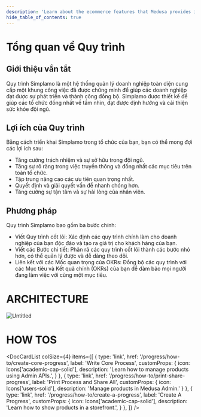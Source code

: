 ```yaml
---
description: 'Learn about the ecommerce features that Medusa provides including order management, product management, multi region and currency support, and more.'
hide_table_of_contents: true
---
```



# **Tổng quan về Quy trình**

## **Giới thiệu vắn tắt**

Quy trình Simplamo là một hệ thống quản lý doanh nghiệp toàn diện cung cấp một khung công việc đã được chứng minh để giúp các doanh nghiệp đạt được sự phát triển và thành công đồng bộ. Simplamo được thiết kế để giúp các tổ chức đồng nhất về tầm nhìn, đạt được định hướng và cải thiện sức khỏe đội ngũ.

## **Lợi ích của Quy trình**

Bằng cách triển khai Simplamo trong tổ chức của bạn, bạn có thể mong đợi các lợi ích sau:

- Tăng cường trách nhiệm và sự sở hữu trong đội ngũ.
- Tăng sự rõ ràng trong việc truyền thông và đồng nhất các mục tiêu trên toàn tổ chức.
- Tập trung nâng cao các ưu tiên quan trọng nhất.
- Quyết định và giải quyết vấn đề nhanh chóng hơn.
- Tăng cường sự tận tâm và sự hài lòng của nhân viên.

## **Phương pháp**

Quy trình Simplamo bao gồm ba bước chính:

- Viết Quy trình cốt lõi: Xác định các quy trình chính làm cho doanh nghiệp của bạn độc đáo và tạo ra giá trị cho khách hàng của bạn.
- Viết các Bước chi tiết: Phân rã các quy trình cốt lõi thành các bước nhỏ hơn, có thể quản lý được và dễ dàng theo dõi.
- Liên kết với các Mốc quan trọng của OKRs: Đồng bộ các quy trình với các Mục tiêu và Kết quả chính (OKRs) của bạn để đảm bảo mọi người đang làm việc với cùng một mục tiêu.

# **ARCHITECTURE**

![Untitled](https://simplamo.s3.ap-southeast-1.amazonaws.com/demo/007ec2ee-dd41-44e1-8b72-e926e203930f.png)

# **HOW TOS**

<DocCardList colSize={4} items={[
  {
    type: 'link',
    href: '/progress/how-to/create-core-progress',
    label: 'Write Core Process',
    customProps: {
      icon: Icons['academic-cap-solid'],
      description: 'Learn how to manage products using Admin APIs.',
    }
  },
  {
    type: 'link',
    href: '/progress/how-to/print-share-progress',
    label: 'Print Process and Share All',
    customProps: {
      icon: Icons['users-solid'],
      description: 'Manage products in Medusa Admin.'
    }
  },
  {
    type: 'link',
    href: '/progress/how-to/create-a-progress',
    label: 'Create A Progress',
    customProps: {
      icon: Icons['academic-cap-solid'],
      description: 'Learn how to show products in a storefront.',
    }
  },
]} />
